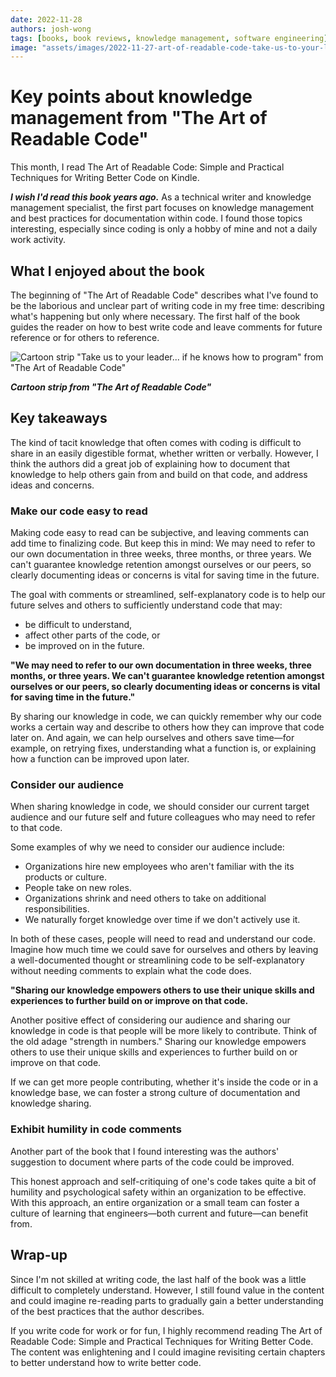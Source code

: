 ```yaml
---
date: 2022-11-28
authors: josh-wong
tags: [books, book reviews, knowledge management, software engineering]
image: "assets/images/2022-11-27-art-of-readable-code-take-us-to-your-leader-maybe.jpg"
---
```


# Key points about knowledge management from "The Art of Readable Code"

This month, I read The Art of Readable Code: Simple and Practical Techniques for Writing Better Code on Kindle.

_**I wish I'd read this book years ago.**_ As a technical writer and knowledge management specialist, the first part focuses on knowledge management and best practices for documentation within code. I found those topics interesting, especially since coding is only a hobby of mine and not a daily work activity.

<!-- truncate -->

## What I enjoyed about the book

The beginning of "The Art of Readable Code" describes what I've found to be the laborious and unclear part of writing code in my free time: describing what's happening but only where necessary. The first half of the book guides the reader on how to best write code and leave comments for future reference or for others to reference.

![Cartoon strip "Take us to your leader... if he knows how to program" from "The Art of Readable Code"](assets/images/2022-11-27-art-of-readable-code-take-us-to-your-leader-maybe.jpg)

***Cartoon strip from "The Art of Readable Code"***

## Key takeaways

The kind of tacit knowledge that often comes with coding is difficult to share in an easily digestible format, whether written or verbally. However, I think the authors did a great job of explaining how to document that knowledge to help others gain from and build on that code, and address ideas and concerns.

### Make our code easy to read

Making code easy to read can be subjective, and leaving comments can add time to finalizing code. But keep this in mind: We may need to refer to our own documentation in three weeks, three months, or three years. We can't guarantee knowledge retention amongst ourselves or our peers, so clearly documenting ideas or concerns is vital for saving time in the future.

The goal with comments or streamlined, self-explanatory code is to help our future selves and others to sufficiently understand code that may:

- be difficult to understand,
- affect other parts of the code, or
- be improved on in the future.

**"We may need to refer to our own documentation in three weeks, three months, or three years. We can't guarantee knowledge retention amongst ourselves or our peers, so clearly documenting ideas or concerns is vital for saving time in the future."**

By sharing our knowledge in code, we can quickly remember why our code works a certain way and describe to others how they can improve that code later on. And again, we can help ourselves and others save time—for example, on retrying fixes, understanding what a function is, or explaining how a function can be improved upon later.

### Consider our audience

When sharing knowledge in code, we should consider our current target audience and our future self and future colleagues who may need to refer to that code.

Some examples of why we need to consider our audience include:

- Organizations hire new employees who aren't familiar with the its products or culture.
- People take on new roles.
- Organizations shrink and need others to take on additional responsibilities.
- We naturally forget knowledge over time if we don't actively use it.

In both of these cases, people will need to read and understand our code. Imagine how much time we could save for ourselves and others by leaving a well-documented thought or streamlining code to be self-explanatory without needing comments to explain what the code does.

**"Sharing our knowledge empowers others to use their unique skills and experiences to further build on or improve on that code.**

Another positive effect of considering our audience and sharing our knowledge in code is that people will be more likely to contribute. Think of the old adage "strength in numbers." Sharing our knowledge empowers others to use their unique skills and experiences to further build on or improve on that code.

If we can get more people contributing, whether it's inside the code or in a knowledge base, we can foster a strong culture of documentation and knowledge sharing.

### Exhibit humility in code comments

Another part of the book that I found interesting was the authors' suggestion to document where parts of the code could be improved.

This honest approach and self-critiquing of one's code takes quite a bit of humility and psychological safety within an organization to be effective. With this approach, an entire organization or a small team can foster a culture of learning that engineers—both current and future—can benefit from.

## Wrap-up

Since I'm not skilled at writing code, the last half of the book was a little difficult to completely understand. However, I still found value in the content and could imagine re-reading parts to gradually gain a better understanding of the best practices that the author describes.

If you write code for work or for fun, I highly recommend reading The Art of Readable Code: Simple and Practical Techniques for Writing Better Code. The content was enlightening and I could imagine revisiting certain chapters to better understand how to write better code.
